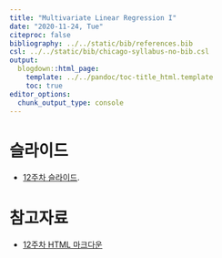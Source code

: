 ---
title: "Multivariate Linear Regression I"
date: "2020-11-24, Tue"
citeproc: false
bibliography: ../../static/bib/references.bib
csl: ../../static/bib/chicago-syllabus-no-bib.csl
output:
  blogdown::html_page:
    template: ../../pandoc/toc-title_html.template
    toc: true
editor_options: 
  chunk_output_type: console
---

# 슬라이드

- <i class="fas fa-file-pdf"></i> [12주차 슬라이드](/images/slides/w12_MLR1_slide.pdf).

# 참고자료

- <i class="fa fa-external-link-square-alt" aria-hidden="true"></i> [12주차 HTML 마크다운](/images/w12_MLR1.html)
